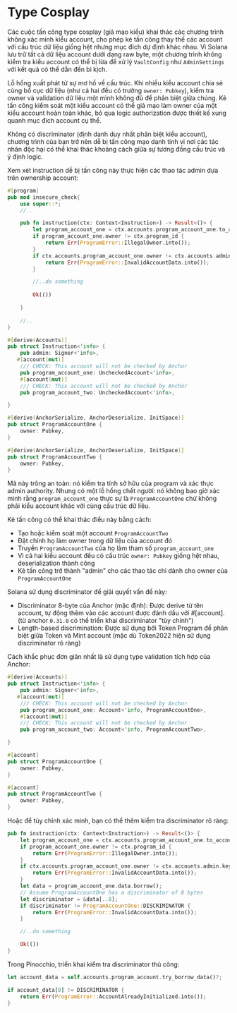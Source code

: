 
# Type Cosplay 

Các cuộc tấn công type cosplay (giả mạo kiểu) khai thác các chương trình không xác minh kiểu account, cho phép kẻ tấn công thay thế các account với cấu trúc dữ liệu giống hệt nhưng mục đích dự định khác nhau. Vì Solana lưu trữ tất cả dữ liệu account dưới dạng raw byte, một chương trình không kiểm tra kiểu account có thể bị lừa để xử lý `VaultConfig` như `AdminSettings` với kết quả có thể dẫn đến bi kịch.

Lỗ hổng xuất phát từ sự mơ hồ về cấu trúc. Khi nhiều kiểu account chia sẻ cùng bố cục dữ liệu (như cả hai đều có trường `owner: Pubkey`), kiểm tra owner và validation dữ liệu một mình không đủ để phân biệt giữa chúng. Kẻ tấn công kiểm soát một kiểu account có thể giả mạo làm owner của một kiểu account hoàn toàn khác, bỏ qua logic authorization được thiết kế xung quanh mục đích account cụ thể.

Không có discriminator (định danh duy nhất phân biệt kiểu account), chương trình của bạn trở nên dễ bị tấn công mạo danh tinh vi nơi các tác nhân độc hại có thể khai thác khoảng cách giữa sự tương đồng cấu trúc và ý định logic.

<ArticleSection name="Anchor" id="anchor" level="h2" />

Xem xét instruction dễ bị tấn công này thực hiện các thao tác admin dựa trên ownership account:

```rust
#[program]
pub mod insecure_check{
    use super::*;
    //..

    pub fn instruction(ctx: Context<Instruction>) -> Result<()> {
        let program_account_one = ctx.accounts.program_account_one.to_account_info();
        if program_account_one.owner != ctx.program_id {
            return Err(ProgramError::IllegalOwner.into());
        }
        if ctx.accounts.program_account_one.owner != ctx.accounts.admin.key() {
            return Err(ProgramError::InvalidAccountData.into());
        }

        //..do something
    
        Ok(())

    }
        
    //..
}

#[derive(Accounts)]
pub struct Instruction<'info> {
    pub admin: Signer<'info>,
   #[account(mut)]
    /// CHECK: This account will not be checked by Anchor
    pub program_account_one: UncheckedAccount<'info>,
    #[account(mut)]
    /// CHECK: This account will not be checked by Anchor
    pub program_account_two: UncheckedAccount<'info>,

}

#[derive(AnchorSerialize, AnchorDeserialize, InitSpace)]
pub struct ProgramAccountOne {
    owner: Pubkey,
}

#[derive(AnchorSerialize, AnchorDeserialize, InitSpace)]
pub struct ProgramAccountTwo {
    owner: Pubkey,
}
```

Mã này trông an toàn: nó kiểm tra tính sở hữu của program và xác thực admin authority. Nhưng có một lỗ hổng chết người: nó không bao giờ xác minh rằng `program_account_one` thực sự là `ProgramAccountOne` chứ không phải kiểu account khác với cùng cấu trúc dữ liệu.

Kẻ tấn công có thể khai thác điều này bằng cách:
- Tạo hoặc kiểm soát một account `ProgramAccountTwo`
- Đặt chính họ làm owner trong dữ liệu của account đó
- Truyền `ProgramAccountTwo` của họ làm tham số `program_account_one`
- Vì cả hai kiểu account đều có cấu trúc `owner: Pubkey` giống hệt nhau, deserialization thành công
- Kẻ tấn công trở thành "admin" cho các thao tác chỉ dành cho owner của `ProgramAccountOne`

Solana sử dụng discriminator để giải quyết vấn đề này:
- Discriminator 8-byte của Anchor (mặc định): Được derive từ tên account, tự động thêm vào các account được đánh dấu với #[account]. (từ anchor `0.31.0` có thể triển khai discriminator "tùy chỉnh")
- Length-based discrimination: Được sử dụng bởi Token Program để phân biệt giữa Token và Mint account (mặc dù Token2022 hiện sử dụng discriminator rõ ràng)

Cách khắc phục đơn giản nhất là sử dụng type validation tích hợp của Anchor:

```rust
#[derive(Accounts)]
pub struct Instruction<'info> {
    pub admin: Signer<'info>,
   #[account(mut)]
    /// CHECK: This account will not be checked by Anchor
    pub program_account_one: Account<'info, ProgramAccountOne>,
    #[account(mut)]
    /// CHECK: This account will not be checked by Anchor
    pub program_account_two: Account<'info, ProgramAccountTwo>,

}

#[account]
pub struct ProgramAccountOne {
    owner: Pubkey,
}

#[account]
pub struct ProgramAccountTwo {
    owner: Pubkey,
}
```

Hoặc để tùy chỉnh xác minh, bạn có thể thêm kiểm tra discriminator rõ ràng:

```rust
pub fn instruction(ctx: Context<Instruction>) -> Result<()> {
    let program_account_one = ctx.accounts.program_account_one.to_account_info();
    if program_account_one.owner != ctx.program_id {
        return Err(ProgramError::IllegalOwner.into());
    }
    if ctx.accounts.program_account_one.owner != ctx.accounts.admin.key() {
        return Err(ProgramError::InvalidAccountData.into());
    }
    let data = program_account_one.data.borrow();
    // Assume ProgramAccountOne has a discriminator of 8 bytes
    let discriminator = &data[..8];
    if discriminator != ProgramAccountOne::DISCRIMINATOR {
        return Err(ProgramError::InvalidAccountData.into());
    }

    //..do something

    Ok(())
}
```

<ArticleSection name="Pinocchio" id="pinocchio" level="h2" />

Trong Pinocchio, triển khai kiểm tra discriminator thủ công:

```rust
let account_data = self.accounts.program_account.try_borrow_data()?;

if account_data[0] != DISCRIMINATOR {
    return Err(ProgramError::AccountAlreadyInitialized.into());
}
```
